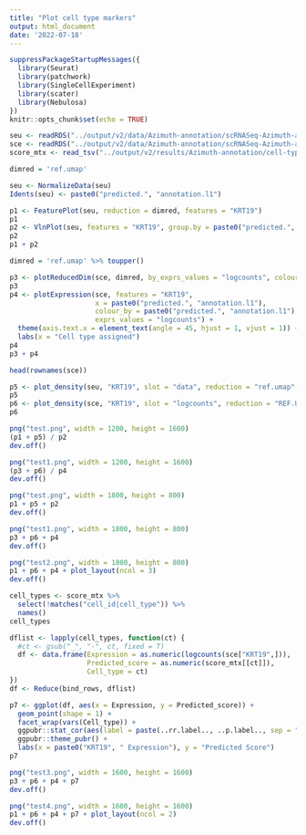 ```yaml
---
title: "Plot cell type markers"
output: html_document
date: '2022-07-18'
---
```


```r
suppressPackageStartupMessages({
  library(Seurat)
  library(patchwork)
  library(SingleCellExperiment)
  library(scater)
  library(Nebulosa)
})
knitr::opts_chunk$set(echo = TRUE)
```

```r
seu <- readRDS("../output/v2/data/Azimuth-annotation/scRNASeq-Azimuth-assigned-seu-Lee.rds")
sce <- readRDS("../output/v2/data/Azimuth-annotation/scRNASeq-Azimuth-assigned-sce-Lee.rds")
score_mtx <- read_tsv("../output/v2/results/Azimuth-annotation/cell-type-annotation-scores-Lee.tsv")
```

```r
dimred = 'ref.umap'

seu <- NormalizeData(seu)
Idents(seu) <- paste0("predicted.", "annotation.l1")
```

```r
p1 <- FeaturePlot(seu, reduction = dimred, features = "KRT19")
p1
p2 <- VlnPlot(seu, features = "KRT19", group.by = paste0("predicted.", "annotation.l1"), sort = F, assay = "originalexp")
p2
p1 + p2
```

```r
dimred = 'ref.umap' %>% toupper()
```

```r
p3 <- plotReducedDim(sce, dimred, by_exprs_values = "logcounts", colour_by = "KRT19")
p3
p4 <- plotExpression(sce, features = "KRT19", 
                     x = paste0("predicted.", "annotation.l1"),
                     colour_by = paste0("predicted.", "annotation.l1"), 
                     exprs_values = "logcounts") + 
  theme(axis.text.x = element_text(angle = 45, hjust = 1, vjust = 1)) +
  labs(x = "Cell type assigned")
p4
p3 + p4
```

```r
head(rownames(sce))

p5 <- plot_density(seu, "KRT19", slot = "data", reduction = "ref.umap", method = "ks", pal = "viridis")
p5
p6 <- plot_density(sce, "KRT19", slot = "logcounts", reduction = "REF.UMAP", method = "ks", pal = "viridis")
p6
```

```r
png("test.png", width = 1200, height = 1600)
(p1 + p5) / p2
dev.off()
```

```r
png("test1.png", width = 1200, height = 1600)
(p3 + p6) / p4
dev.off()
```

```r
png("test.png", width = 1800, height = 800)
p1 + p5 + p2
dev.off()
```

```r
png("test1.png", width = 1800, height = 800)
p3 + p6 + p4
dev.off()
```

```r
png("test2.png", width = 1800, height = 800)
p1 + p6 + p4 + plot_layout(ncol = 3)
dev.off()
```

```r
cell_types <- score_mtx %>%
  select(!matches("cell_id|cell_type")) %>% 
  names()
cell_types
```

```r
dflist <- lapply(cell_types, function(ct) {
  #ct <- gsub("_", "-", ct, fixed = T)
  df <- data.frame(Expression = as.numeric(logcounts(sce["KRT19",])), 
                   Predicted_score = as.numeric(score_mtx[[ct]]),
                   Cell_type = ct)
})
df <- Reduce(bind_rows, dflist)
```

```r
p7 <- ggplot(df, aes(x = Expression, y = Predicted_score)) +
  geom_point(shape = 1) + 
  facet_wrap(vars(Cell_type)) + 
  ggpubr::stat_cor(aes(label = paste(..rr.label.., ..p.label.., sep = "~")), color = "red", geom = "label") +
  ggpubr::theme_pubr() + 
  labs(x = paste0("KRT19", " Expression"), y = "Predicted Score")
p7
```

```r
png("test3.png", width = 1600, height = 1600)
p3 + p6 + p4 + p7
dev.off()
```

```r
png("test4.png", width = 1600, height = 1600)
p1 + p6 + p4 + p7 + plot_layout(ncol = 2)
dev.off()
```
